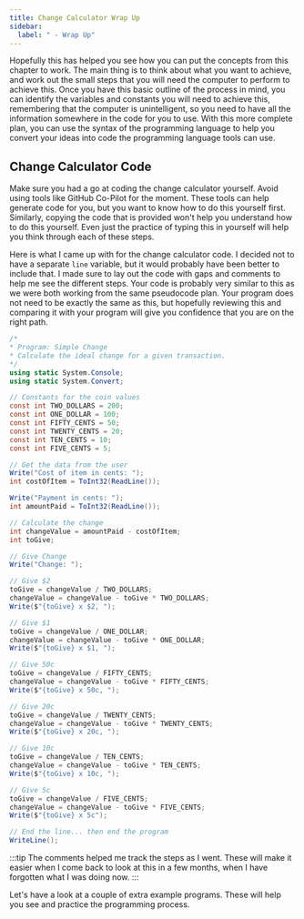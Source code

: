 ```yaml
---
title: Change Calculator Wrap Up
sidebar:
  label: " - Wrap Up"
---
```


Hopefully this has helped you see how you can put the concepts from this chapter to work. The main thing is to think about what you want to achieve, and work out the small steps that you will need the computer to perform to achieve this. Once you have this basic outline of the process in mind, you can identify the variables and constants you will need to achieve this, remembering that the computer is unintelligent, so you need to have all the information somewhere in the code for you to use. With this more complete plan, you can use the syntax of the programming language to help you convert your ideas into code the programming language tools can use.

## Change Calculator Code

Make sure you had a go at coding the change calculator yourself. Avoid using tools like GitHub Co-Pilot for the moment. These tools can help generate code for you, but you want to know how to do this yourself first. Similarly, copying the code that is provided won't help you understand how to do this yourself. Even just the practice of typing this in yourself will help you think through each of these steps.

Here is what I came up with for the change calculator code. I decided not to have a separate `line` variable, but it would probably have been better to include that. I made sure to lay out the code with gaps and comments to help me see the different steps. Your code is probably very similar to this as we were both working from the same pseudocode plan. Your program does not need to be exactly the same as this, but hopefully reviewing this and comparing it with your program will give you confidence that you are on the right path.

```csharp
/*
* Program: Simple Change
* Calculate the ideal change for a given transaction.
*/
using static System.Console;
using static System.Convert;

// Constants for the coin values
const int TWO_DOLLARS = 200;
const int ONE_DOLLAR = 100;
const int FIFTY_CENTS = 50;
const int TWENTY_CENTS = 20;
const int TEN_CENTS = 10;
const int FIVE_CENTS = 5;

// Get the data from the user
Write("Cost of item in cents: ");
int costOfItem = ToInt32(ReadLine());

Write("Payment in cents: ");
int amountPaid = ToInt32(ReadLine());

// Calculate the change
int changeValue = amountPaid - costOfItem;
int toGive;

// Give Change
Write("Change: ");

// Give $2
toGive = changeValue / TWO_DOLLARS;
changeValue = changeValue - toGive * TWO_DOLLARS;
Write($"{toGive} x $2, ");

// Give $1
toGive = changeValue / ONE_DOLLAR;
changeValue = changeValue - toGive * ONE_DOLLAR;
Write($"{toGive} x $1, ");

// Give 50c
toGive = changeValue / FIFTY_CENTS;
changeValue = changeValue - toGive * FIFTY_CENTS;
Write($"{toGive} x 50c, ");

// Give 20c
toGive = changeValue / TWENTY_CENTS;
changeValue = changeValue - toGive * TWENTY_CENTS;
Write($"{toGive} x 20c, ");

// Give 10c
toGive = changeValue / TEN_CENTS;
changeValue = changeValue - toGive * TEN_CENTS;
Write($"{toGive} x 10c, ");

// Give 5c
toGive = changeValue / FIVE_CENTS;
changeValue = changeValue - toGive * FIVE_CENTS;
Write($"{toGive} x 5c");

// End the line... then end the program
WriteLine();
```

:::tip
The comments helped me track the steps as I went. These will make it easier when I come back to look at this in a few months, when I have forgotten what I was doing now.
:::

Let's have a look at a couple of extra example programs. These will help you see and practice the programming process.
